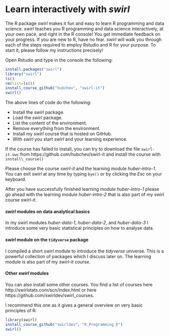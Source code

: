 # Learn interactively with _swirl_ {#sec:swirl}
  
The R package _swirl_ makes it fun and easy to learn R programming and data science. 
_swirl_ teaches you R programming and data science interactively, at your own pace, 
and right in the R console! You get immediate feedback on your progress.
If you are new to R, have no fear. _swirl_ will walk you through each of the steps 
required to employ Rstudio and R for your purpose.
To start it, please follow my instructions precisely! 

Open Rstudio and type in the console the following:

```r
install.packages("swirl")
library("swirl")
ls()
rm(list=ls())
install_course_github("hubchev", "swirl-it")
swirl()
``` 


The above lines of code do the following:

- Install the _swirl_ package.
- Load the _swirl_ package.
- List the content of the environment.
- Remove everything from the environment.
- Install my _swirl_ course that is hosted on GitHub.
- With  _swirl_  you start _swirl_ and your learning experience.
  
If the course has failed to install, you can try to download the file `swirl-it.swc` from https://github.com/hubchev/swirl-it and install the course with `install\_course()`

Please choose the course _swirl-it_ and the learning module _huber-intro-1_.
You can exit _swirl_ at any time by typing `bye()` or by clicking the _Esc_ on your keyboard. 

After you have successfully finished learning module _huber-intro-1_ please go ahead with the learning module _huber-intro-2_ that is also part of my swirl course _swirl-it_.


####  _swirl_ modules on data analytical basics {.unlisted .unnumbered}

In my swirl modules _huber-data-1_, _huber-data-2_, and _huber-data-3_ I introduce some very basic statistical principles on how to analyse data.


####  _swirl_ module on the `tidyverse` package {.unlisted .unnumbered}

I compiled a short _swirl_ module to introduce the _tidyverse_ universe. This is a powerful collection of packages which I discuss later on. The learning module is also part of my _swirl-it_ course.

#### Other _swirl_ modules {.unlisted .unnumbered}

You can also install some other courses. You find a list of courses here http://swirlstats.com/scn/index.html or here https://github.com/swirldev/swirl_courses. 

I recommend this one as it gives a general overview on very basic principles of R:
```r
library(swirl)
install_course_github("swirldev", "R_Programming_E")
swirl()
```
